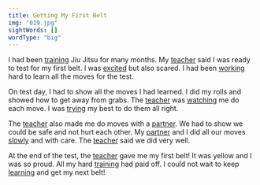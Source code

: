 ```yaml
---
title: Getting My First Belt
img: "019.jpg"
sightWords: []
wordType: "big"
---
```


I had been <u>training</u> Jiu Jitsu for many months. My <u>teacher</u> said I was ready to test for my first belt. I was <u>excited</u> but also scared. I had been <u>working</u> hard to learn all the moves for the test.

On test day, I had to show all the moves I had learned. I did my rolls and showed how to get away from grabs. The <u>teacher</u> was <u>watching</u> me do each move. I was <u>trying</u> my best to do them all right.

The <u>teacher</u> also made me do moves with a <u>partner</u>. We had to show we could be safe and not hurt each other. My <u>partner</u> and I did all our moves <u>slowly</u> and with care. The <u>teacher</u> said we did very well.

At the end of the test, the <u>teacher</u> gave me my first belt! It was yellow and I was so proud. All my hard <u>training</u> had paid off. I could not wait to keep <u>learning</u> and get my next belt!